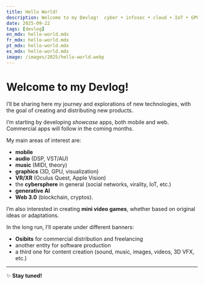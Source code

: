 ```yaml
---
title: Hello World!
description: Welcome to my Devlog!  cyber • infosec • cloud • IoT • GPU • graphics • XR • mobile • music & audio
date: 2025-09-22
tags: [devlog]
en_mdx: hello-world.mdx
fr_mdx: hello-world.mdx
pt_mdx: hello-world.mdx
es_mdx: hello-world.mdx
image: /images/2025/hello-world.webp
---
```



# Welcome to my Devlog!  

I’ll be sharing here my journey and explorations of new technologies, with the goal of creating and distributing new products.  

I’m starting by developing *showcase* apps, both mobile and web. Commercial apps will follow in the coming months.  

My main areas of interest are:  
- **mobile**  
- **audio** (DSP, VST/AU)  
- **music** (MIDI, theory)  
- **graphics** (3D, GPU, visualization)  
- **VR/XR** (Oculus Quest, Apple Vision)  
- the **cybersphere** in general (social networks, virality, IoT, etc.)  
- **generative AI**  
- **Web 3.0** (blockchain, cryptos). 

I’m also interested in creating **mini video games**, whether based on original ideas or adaptations.  

In the long run, I’ll operate under different banners:  
- **Osibits** for commercial distribution and freelancing  
- another entity for software production  
- a third one for content creation (sound, music, images, videos, 3D VFX, etc.)  

---

✨ **Stay tuned!**
